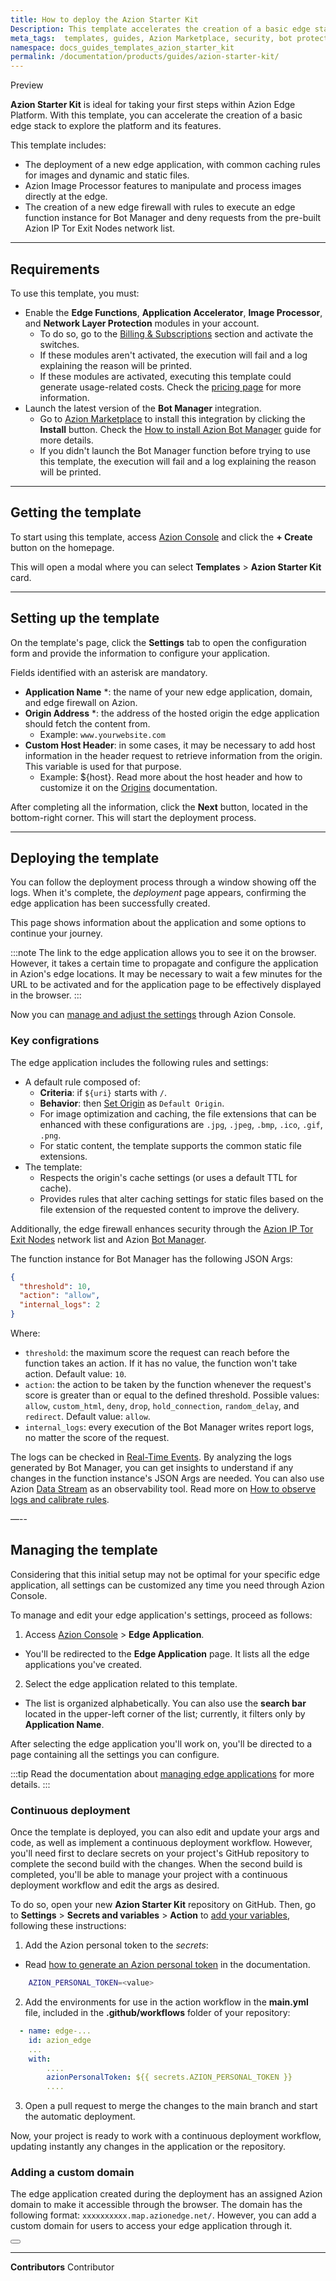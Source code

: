```yaml
---
title: How to deploy the Azion Starter Kit
Description: This template accelerates the creation of a basic edge stack to explore Azion's platform and its features.
meta_tags:  templates, guides, Azion Marketplace, security, bot protection, edge computing
namespace: docs_guides_templates_azion_starter_kit
permalink: /documentation/products/guides/azion-starter-kit/
---
```



<Badge variant="accent">
Preview
</Badge>

**Azion Starter Kit** is ideal for taking your first steps within Azion Edge Platform. With this template, you can accelerate the creation of a basic edge stack to explore the platform and its features.

This template includes:

- The deployment of a new edge application, with common caching rules for images and dynamic and static files.
- Azion Image Processor features to manipulate and process images directly at the edge.
- The creation of a new edge firewall with rules to execute an edge function instance for Bot Manager and deny requests from the pre-built Azion IP Tor Exit Nodes network list.

---

## Requirements

To use this template, you must:

- Enable the **Edge Functions**, **Application Accelerator**, **Image Processor**, and **Network Layer Protection** modules in your account.
    - To do so, go to the [Billing & Subscriptions](/en/documentation/products/guides/billing-and-subscriptions/#subscriptions) section and activate the switches.
    - If these modules aren't activated, the execution will fail and a log explaining the reason will be printed.
    - If these modules are activated, executing this template could generate usage-related costs. Check the [pricing page](/en/documentation/products/pricing/) for more information.
- Launch the latest version of the **Bot Manager** integration.
    - Go to [Azion Marketplace](https://console.azion.com/marketplace) to install this integration by clicking the **Install** button. Check the [How to install Azion Bot Manager](/en/documentation/products/guides/bot-manager/) guide for more details.
    - If you didn't launch the Bot Manager function before trying to use this template, the execution will fail and a log explaining the reason will be printed.

---

## Getting the template

To start using this template, access [Azion Console](https://console.azion.com/) and click the **+ Create** button on the homepage.

This will open a modal where you can select **Templates** > **Azion Starter Kit** card.

---

## Setting up the template

On the template's page, click the **Settings** tab to open the configuration form and provide the information to configure your application. 

Fields identified with an asterisk are mandatory.

- **Application Name** *: the name of your new edge application, domain, and edge firewall on Azion.
- **Origin Address** *: the address of the hosted origin the edge application should fetch the content from.
    - Example: `www.yourwebsite.com`
- **Custom Host Header**: in some cases, it may be necessary to add host information in the header request to retrieve information from the origin. This variable is used for that purpose.
    - Example: ${host}. Read more about the host header and how to customize it on the [Origins](/en/documentation/products/edge-application/origins/#host-header) documentation.

After completing all the information, click the **Next** button, located in the bottom-right corner. This will start the deployment process.

---

## Deploying the template

You can follow the deployment process through a window showing off the logs. When it's complete, the *deployment* page appears, confirming the edge application has been successfully created.

This page shows information about the application and some options to continue your journey.

:::note
The link to the edge application allows you to see it on the browser. However, it takes a certain time to propagate and configure the application in Azion's edge locations. It may be necessary to wait a few minutes for the URL to be activated and for the application page to be effectively displayed in the browser.
:::

Now you can [manage and adjust the settings](#managing-the-template) through Azion Console.

### Key configrations

The edge application includes the following rules and settings:

- A default rule composed of:
    - **Criteria**: if `${uri}` starts with `/`.
    - **Behavior**: then [Set Origin](/en/documentation/products/build/edge-application/rules-engine/#set-origin) as `Default Origin`.
    - For image optimization and caching, the file extensions that can be enhanced with these configurations are `.jpg`, `.jpeg`, `.bmp`, `.ico`, `.gif`, `.png`. 
    - For static content, the template supports the common static file extensions. 
- The template:
    - Respects the origin's cache settings (or uses a default TTL for cache).
    - Provides rules that alter caching settings for static files based on the file extension of the requested content to improve the delivery.

Additionally, the edge firewall enhances security through the [Azion IP Tor Exit Nodes](/en/documentation/products/guides/secure/block-tor-networks/) network list and Azion [Bot Manager](/en/documentation/products/guides/bot-manager/).

The function instance for Bot Manager has the following JSON Args:

```json
{
  "threshold": 10,
  "action": "allow",
  "internal_logs": 2
}
```

Where:

- `threshold`: the maximum score the request can reach before the function takes an action. If it has no value, the function won't take action. Default value: `10`.
- `action`: the action to be taken by the function whenever the request's score is greater than or equal to the defined threshold. Possible values: `allow`, `custom_html`, `deny`, `drop`, `hold_connection`, `random_delay`, and `redirect`. Default value: `allow`.
- `internal_logs`: every execution of the Bot Manager writes report logs, no matter the score of the request.

The logs can be checked in [Real-Time Events](/en/documentation/products/observe/real-time-events/). By analyzing the logs generated by Bot Manager, you can get insights to understand if any changes in the function instance's JSON Args are needed. You can also use Azion [Data Stream](/en/documentation/products/observe/data-stream/) as an observability tool. Read more on [How to observe logs and calibrate rules](/en/documentation/products/guides/secure/manage-bots/#use-real-time-events-to-observe-and-calibrate-rules).

—--

## Managing the template

Considering that this initial setup may not be optimal for your specific edge application, all settings can be customized any time you need through Azion Console.

To manage and edit your edge application's settings, proceed as follows:

1. Access [Azion Console](/en/documentation/products/guides/how-to-access-azion-console/) > **Edge Application**.
- You'll be redirected to the **Edge Application** page. It lists all the edge applications you've created. 
2. Select the edge application related to this template. 
- The list is organized alphabetically. You can also use the **search bar** located in the upper-left corner of the list; currently, it filters only by **Application Name**.

After selecting the edge application you'll work on, you'll be directed to a page containing all the settings you can configure.

:::tip
Read the documentation about [managing edge applications](/en/documentation/products/edge-application/first-steps/) for more details.
:::

### Continuous deployment

Once the template is deployed, you can also edit and update your args and code, as well as implement a continuous deployment workflow. However, you'll need first to declare secrets on your project's GitHub repository to complete the second build with the changes. When the second build is completed, you'll be able to manage your project with a continuous deployment workflow and edit the args as desired.

To do so, open your new **Azion Starter Kit** repository on GitHub. Then, go to **Settings** > **Secrets and variables** > **Action** to [add your variables](https://docs.github.com/en/actions/security-guides/encrypted-secrets), following these instructions:

1. Add the Azion personal token to the *secrets*:
- Read [how to generate an Azion personal token](/en/documentation/products/guides/personal-tokens/) in the documentation.

```bash
    AZION_PERSONAL_TOKEN=<value>
```

2. Add the environments for use in the action workflow in the **main.yml** file, included in the **.github/workflows** folder of your repository:

```yml
  - name: edge-...
    id: azion_edge
    ...
    with:
        ....
        azionPersonalToken: ${{ secrets.AZION_PERSONAL_TOKEN }}
        ....

```

3. Open a pull request to merge the changes to the main branch and start the automatic deployment.

Now, your project is ready to work with a continuous deployment workflow, updating instantly any changes in the application or the repository. 

### Adding a custom domain

The edge application created during the deployment has an assigned Azion domain to make it accessible through the browser. The domain has the following format: `xxxxxxxxxx.map.azionedge.net/`. However, you can add a custom domain for users to access your edge application through it.


<Button href="/en/documentation/products/guides/configure-a-domain/" text="go to configuring a domain guide" variant="secondary"> 

</Button>

---


**Contributors** <ContributorList>Contributor</ContributorList>

